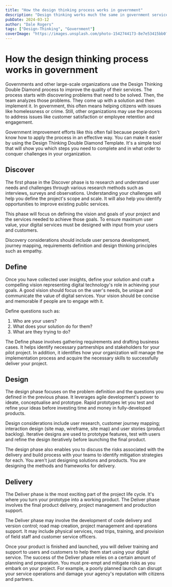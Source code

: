 ```yaml
---
title: "How the design thinking process works in government"
description: "Design thinking works much the same in government services as it does for any other organisation. But working with governments can be challenging here's some ..."
pubDate: 2024-03-12
author: "Dale Rogers"
tags: ["Design-Thinking", "Government"]
coverImage: "https://images.unsplash.com/photo-1542744173-8e7e53415bb0?q=80&w=2070&auto=format&fit=crop"
---
```


# How the design thinking process works in government

Governments and other large-scale organizations use the Design Thinking Double Diamond process to improve the quality of their services. The process starts with discovering problems that need to be solved. Then, the team analyzes those problems. They come up with a solution and then implement it. In government, this often means helping citizens with issues like homelessness or crime. Still, other organizations may use the process to address issues like customer satisfaction or employee retention and engagement.

Government improvement efforts like this often fail because people don't know how to apply the process in an effective way. You can make it easier by using the Design Thinking Double Diamond Template. It's a simple tool that will show you which steps you need to complete and in what order to conquer challenges in your organization.

## Discover

The first phase in the Discover phase is to research and understand user needs and challenges through various research methods such as interviews, surveys and observations. Understanding your challenges will help you define the project's scope and scale. It will also help you identify opportunities to improve existing public services.

This phase will focus on defining the vision and goals of your project and the services needed to achieve those goals. To ensure maximum user value, your digital services must be designed with input from your users and customers.

Discovery considerations should include user persona development, journey mapping, requirements definition and design thinking principles such as empathy.

## Define

Once you have collected user insights, define your solution and craft a compelling vision representing digital technology's role in achieving your goals. A good vision should focus on the user's needs, be unique and communicate the value of digital services. Your vision should be concise and memorable if people are to engage with it.

Define questions such as:

1. Who are your users?
2. What does your solution do for them?
3. What are they trying to do?

The Define phase involves gathering requirements and drafting business cases. It helps identify necessary partnerships and stakeholders for your pilot project. In addition, it identifies how your organization will manage the implementation process and acquire the necessary skills to successfully deliver your project.

## Design

The design phase focuses on the problem definition and the questions you defined in the previous phase. It leverages agile development's power to ideate, conceptualise and prototype. Rapid prototypes let you test and refine your ideas before investing time and money in fully-developed products.

Design considerations include user research, customer journey mapping; interaction design (site map, wireframe, site map) and user stories (product backlog). Iterative designs are used to prototype features, test with users and refine the design iteratively before launching the final product.

The design phase also enables you to discuss the risks associated with the delivery and build process with your teams to identify mitigation strategies for each. You aren't just designing solutions and products. You are designing the methods and frameworks for delivery.

## Delivery

The Deliver phase is the most exciting part of the project life cycle. It's where you turn your prototype into a working product. The Deliver phase involves the final product delivery, project management and production support.

The Deliver phase may involve the development of code delivery and version control; road map creation, project management and operations support. It may include physical services, road trips, training, and provision of field staff and customer service officers.

Once your product is finished and launched, you will deliver training and support to users and customers to help them start using your digital service. The success of the Deliver phase relies on a certain amount of planning and preparation. You must pre-empt and mitigate risks as you embark on your project. For example, a poorly planned launch can disrupt your service operations and damage your agency's reputation with citizens and partners.
